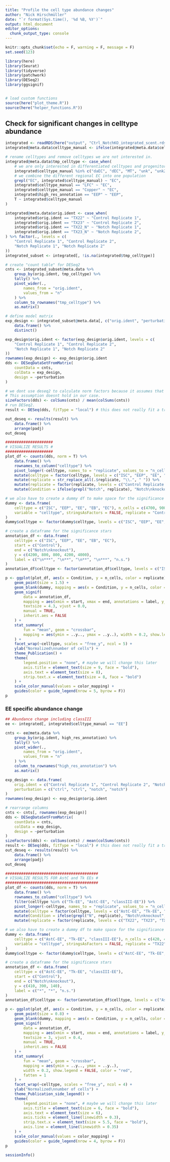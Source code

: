 ```yaml
---
title: "Profile the cell type abundance changes"
author: "Nick Hirschmüller"
date: "`r format(Sys.time(), '%d %B, %Y')`"
output: html_document
editor_options: 
  chunk_output_type: console
---
```


```r
knitr::opts_chunk$set(echo = F, warning = F, message = F)
set.seed(123)
```


```r
library(here)
library(Seurat)
library(tidyverse)
library(patchwork)
library(DESeq2)
library(ggsignif)


# load custom functions
source(here("plot_theme.R"))
source(here("helper_functions.R"))
```


## Check for significant changes in celltype abundance

```r
integrated <- readRDS(here("output", "Ctrl_NotchKO_integrated_scent.rds"))
integrated@meta.data$celltype_manual <- ifelse(integrated@meta.data$celltype_manual == "unk2", "unk", integrated@meta.data$celltype_manual)

# rename celltypes and remove celltypes we are not interested in.
integrated@meta.data$tmp_celltype <- case_when(
    # we are only interested in differentiated celltypes and progenitor cell types. No intermediate celltypes
    integrated$celltype_manual %in% c("daEC", "dEC", "MT", "unk", "unk2") ~ NA_character_,
    # we combine the different regional EC into one population
    grepl("EC", integrated$celltype_manual) ~ "EC",
    integrated$celltype_manual == "LFC" ~ "EC",
    integrated$celltype_manual == "Copper" ~ "EC",
    integrated$high_res_annotation == "EEP" ~ "EEP",
    T ~ integrated$celltype_manual
)

integrated@meta.data$orig.ident <- case_when(
    integrated$orig.ident == "TX22" ~ "Control Replicate 1",
    integrated$orig.ident == "TX23" ~ "Control Replicate 2",
    integrated$orig.ident == "TX22_N" ~ "Notch Replicate 1",
    integrated$orig.ident == "TX23_N" ~ "Notch Replicate 2",
) %>% factor(., levels = c(
    "Control Replicate 1", "Control Replicate 2",
    "Notch Replicate 1", "Notch Replicate 2"
))
integrated_subset <- integrated[, !is.na(integrated$tmp_celltype)]

# create "count table" for DESeq2
cnts <- integrated_subset@meta.data %>%
    group_by(orig.ident, tmp_celltype) %>%
    tally() %>%
    pivot_wider(.,
        names_from = "orig.ident",
        values_from = "n"
    ) %>%
    column_to_rownames("tmp_celltype") %>%
    as.matrix()

# define model matrix
exp_design <- integrated_subset@meta.data[, c("orig.ident", "perturbation")] %>%
    data.frame() %>%
    distinct()

exp_design$orig.ident <- factor(exp_design$orig.ident, levels = c(
    "Control Replicate 1", "Control Replicate 2",
    "Notch Replicate 1", "Notch Replicate 2"
))
rownames(exp_design) <- exp_design$orig.ident
dds <- DESeqDataSetFromMatrix(
    countData = cnts,
    colData = exp_design,
    design = ~perturbation
)

# we dont use deseq2 to calculate norm factors because it assumes that majority of genes (in this case celltypes) dont change.
# This assumption doesnt hold in our case.
sizeFactors(dds) <- colSums(cnts) / mean(colSums(cnts))
# run DESeq2.
result <- DESeq(dds, fitType = "local") # this does not really fit a trend because we dont have enough samples anyway. if we keep the default "parametric", deseq2 will automatically fit a local one.

out_deseq <- results(result) %>%
    data.frame() %>%
    arrange(padj)
out_deseq

#####################
# VISUALIZE RESULTS #
#####################
plot_df <- counts(dds, norm = T) %>%
    data.frame() %>%
    rownames_to_column("celltype") %>%
    pivot_longer(-celltype, names_to = "replicate", values_to = "n_cells") %>%
    mutate(celltype = factor(celltype, levels = c("ISC", "EEP", "EE", "EB", "EC"))) %>%
    mutate(replicate = str_replace_all(.$replicate, "\\.", " ")) %>%
    mutate(replicate = factor(replicate, levels = c("Control Replicate 1", "Control Replicate 2", "Notch Replicate 1", "Notch Replicate 2"))) %>%
    mutate(Condition = ifelse(grepl("Notch", replicate), "Notch\nknockout", "Control"))

# we also have to create a dummy df to make space for the significance asterics...
dummy <- data.frame(
    celltype = c("ISC", "EEP", "EE", "EB", "EC"), n_cells = c(4700, 900, 860, 4600, 4400), Condition = "Control",
    variable = "celltype", stringsAsFactors = FALSE, replicate = "Control Replicate 1"
)
dummy$celltype <- factor(dummy$celltype, levels = c("ISC", "EEP", "EE", "EB", "EC"))

# create a dataframe for the significance stars
annotation_df <- data.frame(
    celltype = c("ISC", "EEP", "EE", "EB", "EC"),
    start = c("Control"),
    end = c("Notch\nknockout"),
    y = c(4200, 800, 800, 4200, 4000),
    label = c("\n***", "\n**", "\n**", "\n***", "n.s.")
)
annotation_df$celltype <- factor(annotation_df$celltype, levels = c("ISC", "EEP", "EE", "EB", "EC"))

p <- ggplot(plot_df, aes(x = Condition, y = n_cells, color = replicate)) +
    geom_point(size = 1.5) +
    geom_blank(dummy, mapping = aes(x = Condition, y = n_cells, color = replicate)) +
    geom_signif(
        data = annotation_df,
        mapping = aes(xmin = start, xmax = end, annotations = label, y_position = y, tip_length = 0),
        textsize = 4.3, vjust = 0.0,
        manual = TRUE,
        inherit.aes = FALSE
    ) +
    stat_summary(
        fun = "mean", geom = "crossbar",
        mapping = aes(ymin = ..y.., ymax = ..y..), width = 0.2, show.legend = FALSE, color = "red"
    ) +
    facet_wrap(~celltype, scales = "free_y", ncol = 5) +
    ylab("Normalized\nnumber of cells") +
    theme_Publication() +
    theme(
        legend.position = "none", # maybe we will change this later
        axis.title = element_text(size = 9, face = "bold"),
        axis.text = element_text(size = 8),
        strip.text.x = element_text(size = 8, face = "bold")
    ) +
    scale_color_manual(values = color_mapping) +
    guides(color = guide_legend(nrow = 5, byrow = F))
p
```





### EE specific abundance change
```r
## Abundance change including classIII
ee <- integrated[, integrated$celltype_manual == "EE"]

cnts <- ee@meta.data %>%
    group_by(orig.ident, high_res_annotation) %>%
    tally() %>%
    pivot_wider(.,
        names_from = "orig.ident",
        values_from = "n"
    ) %>%
    column_to_rownames("high_res_annotation") %>%
    as.matrix()

exp_design <- data.frame(
    orig.ident = c("Control Replicate 1", "Control Replicate 2", "Notch Replicate 1", "Notch Replicate 2"),
    perturbation = c("ctrl", "ctrl", "notch", "notch")
)
rownames(exp_design) <- exp_design$orig.ident

# rearrange columns
cnts <- cnts[, rownames(exp_design)]
dds <- DESeqDataSetFromMatrix(
    countData = cnts,
    colData = exp_design,
    design = ~perturbation
)
sizeFactors(dds) <- colSums(cnts) / mean(colSums(cnts))
result <- DESeq(dds, fitType = "local") # this does not really fit a trend because we dont have enough samples anyway. if we keep the default "parametric", deseq2 will automatically fit a local one.
out_deseq <- results(result) %>%
    data.frame() %>%
    arrange(padj)
out_deseq

#########################################
# VISUALIZE RESULTS FOR AstC and Tk EEs #
#########################################
plot_df <- counts(dds, norm = T) %>%
    data.frame() %>%
    rownames_to_column("celltype") %>%
    filter(celltype %in% c("Tk-EE", "AstC-EE", "classIII-EE")) %>%
    pivot_longer(-celltype, names_to = "replicate", values_to = "n_cells") %>%
    mutate(celltype = factor(celltype, levels = c("AstC-EE", "Tk-EE", "classIII-EE"))) %>%
    mutate(Condition = ifelse(grepl("N", replicate), "Notch\nknockout", "Control")) %>%
    mutate(replicate = factor(replicate, levels = c("TX22", "TX23", "TX22_N", "TX23_N")))

# we also have to create a dummy df to make space for the significance asterics...
dummy <- data.frame(
    celltype = c("AstC-EE", "Tk-EE", "classIII-EE"), n_cells = c(420, 410, 145), Condition = "Control",
    variable = "celltype", stringsAsFactors = FALSE, replicate = "TX22"
)
dummy$celltype <- factor(dummy$celltype, levels = c("AstC-EE", "Tk-EE", "classIII-EE"))

# create a dataframe for the significance stars
annotation_df <- data.frame(
    celltype = c("AstC-EE", "Tk-EE", "classIII-EE"),
    start = c("Control"),
    end = c("Notch\nknockout"),
    y = c(410, 390, 140),
    label = c("*", "*", "n.s.")
)
annotation_df$celltype <- factor(annotation_df$celltype, levels = c("AstC-EE", "Tk-EE", "classIII-EE"))

p <- ggplot(plot_df, aes(x = Condition, y = n_cells, color = replicate)) +
    geom_point(size = 0.8) +
    geom_blank(dummy, mapping = aes(x = Condition, y = n_cells, color = replicate)) +
    geom_signif(
        data = annotation_df,
        mapping = aes(xmin = start, xmax = end, annotations = label, y_position = y, tip_length = 0),
        textsize = 3, vjust = 0.4,
        manual = TRUE,
        inherit.aes = FALSE
    ) +
    stat_summary(
        fun = "mean", geom = "crossbar",
        mapping = aes(ymin = ..y.., ymax = ..y..),
        width = 0.2, show.legend = FALSE, color = "red",
        fatten = 1
    ) +
    facet_wrap(~celltype, scales = "free_y", ncol = 4) +
    ylab("Normalized\nnumber of cells") +
    theme_Publication_side_legend() +
    theme(
        legend.position = "none", # maybe we will change this later
        axis.title = element_text(size = 6, face = "bold"),
        axis.text = element_text(size = 6),
        axis.ticks = element_line(linewidth = 0.3),
        strip.text.x = element_text(size = 5.5, face = "bold"),
        axis.line = element_line(linewidth = 0.35)
    ) +
    scale_color_manual(values = color_mapping) +
    guides(color = guide_legend(nrow = 4, byrow = F))
p
```


```r
sessionInfo()
```



